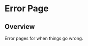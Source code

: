
<Meta of={ErrorPageStories} />

# Error Page

<ResourceLinks
  sourceCode="https://github.com/cultureamp/kaizen-design-system/tree/master/packages/components/src/ErrorPage"
  className="!mb-8"
/>

<KAIOInstallation exportNames="ErrorPage" />

## Overview

Error pages for when things go wrong.

<Canvas of={ErrorPageStories.Playground} />
<Controls of={ErrorPageStories.Playground} />
